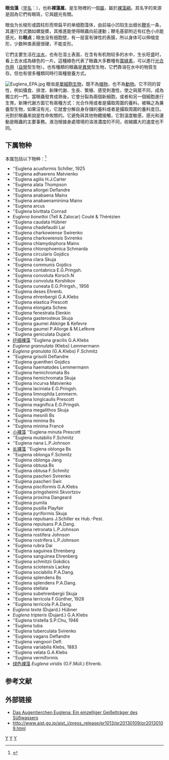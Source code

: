 {{Automatic taxobox
| taxon = Euglena
| authority = Ehrenberg, 1830
| image = Augentierchen 440x600.jpg
| image_caption = 眼蟲 Euglena<br />(1) [[鞭毛|鞭毛]], (2) 眼斑, (3) [[澱粉|澱粉顆粒]], <br />(4) [[葉綠素|葉綠素]], (5) [[液胞|液胞]], (6) [[細胞核|細胞核]]
| synonyms = 
* ''Calliglena Zakrys, 1986
* ''Discoglena Zakrys, 1986
* ''Enchelys O.F.Müller
* ''Microcystis F.T.Kützing, 1833
* ''Raphanella Bory de St.-Vincent, 1825
}}

'''眼虫藻'''（[[学名|学名]]：''{{lang|la|Euglena}}''），也称'''裸藻属'''，是生物裡的一個[[屬_(生物)|屬]]，屬於[[裸藻綱|裸藻綱]]。其名字的來源是因為它們有眼斑，它與趨光有關。

眼虫为长梭形或圆柱形而带扁平的单细胞藻体，由前端小凹陷生出细长[[鞭毛|鞭毛]]一条，其運行方式猶如螺旋槳，其推進能使得眼蟲向前運動；鞭毛基部附近有红色小点能感光，称'''眼点'''；眼虫没有细胞壁，有一层富有弹性的表膜，所以身体可以伸缩变形，少数种类表膜很硬，不能变形。

它們主要生活在[[淡水|淡水]]，也有在湿土表面，在含有有机物较多的水中，生长旺盛时，看上去水成為綠色的一片。這種綠色代表了眼蟲大多數種有[[葉綠素|葉綠素]]，可以進行[[光合作用|光合作用]]（[[自營|自營]]型生物）。也有種類的眼蟲是[[異營|異營]]型生物，它們靠溶在水中的物質生存。但也有很多種類同時行兩種營養方式。

[[File:Euglena_EPA.jpg|thumb]]
眼虫是[[單細胞生物|單細胞生物]]，既不為[[植物|植物]]，也不為[[動物|動物]]。它不同的習性，例如攝食、排泄、新陳代謝、生長、繁殖、感受刺激性，使之與眾不同，成為獨立的一門。當眼蟲發育成熟後，它會分裂為兩個新細胞，或者和另一個細胞進行生育。新陳代謝方面它有兩種方式：光合作用或者是攝取周圍的養料。被稱之為兼養型生物，如果沒有光，它就會分解自身存儲的養料或者是攝取周圍的養料度日。光對於眼蟲來說是性命攸關的。它避免與其他物體接觸，它對溫度敏感，感光和運動是眼蟲的主要事務。液泡根據身處環境的溶液濃度的不同，收縮擴大的速度也不同。

==下属物种==
本属包括以下物种：<ref>{{cite web |title=Euglena Ehrenberg, 1830 |url=https://www.gbif.org/species/7446037 |website=GBIF}}</ref>
* ''Euglena acusformis Schiller, 1925
* ''Euglena adhaerens Matvienko
* ''Euglena agilis H.J.Carter
* ''Euglena alata Thompson
* ''Euglena allorgei Deflandre
* ''Euglena anabaena Mainx
* ''Euglena anabaenaminima Mainx
* ''Euglena arcus
* ''Euglena bivittata Conrad
* ''Euglena bonettoi'' (Tell & Zalocar) Couté & Thérézien
* ''Euglena caudata Hübner
* ''Euglena chadefaudii Lai
* ''Euglena charkowiense Swirenko
* ''Euglena charkowiensis Svirenko
* ''Euglena chlamydophora Mainx
* ''Euglena chlorophoenica Schmarda
* ''Euglena circularis Gojdics
* ''Euglena clara Skuja
* ''Euglena communis Gojdics
* ''Euglena contabrica E.G.Pringsh.
* ''Euglena convoluta Korsch.N
* ''Euglena convoluta Korshikov
* ''Euglena cuneata E.G.Pringsh., 1956
* ''Euglena deses Ehrenb.
* ''Euglena ehrenbergii G.A.Klebs
* ''Euglena elastica Prescott
* ''Euglena elongata Schew.
* ''Euglena fenestrata Elenkin
* ''Euglena gasterosteus Skuja
* ''Euglena gaumei Akkirge & Kefevre
* ''Euglena gaumei P.Allorge & M.Lefèvre
* ''Euglena geniculata Dujard.
* [[纤细裸藻|纤细裸藻]] ''Euglena gracilis G.A.Klebs
* ''Euglena grannulata'' (Klebs) Lemmermann
* ''Euglena granulata'' (G.A.Klebs) F.Schmitz
* ''Euglena grisolii Deflandre
* ''Euglena guentheri Gojdics
* ''Euglena haematodes Lemmermann
* ''Euglena hemichromata Bs
* ''Euglena hemichromata Skuja
* ''Euglena incurva Matvienko
* ''Euglena laciniata E.G.Pringsh.
* ''Euglena limnophila Lemmerm.
* ''Euglena longicaulis Prescott
* ''Euglena magnifica E.G.Pringsh.
* ''Euglena megalithos Skuja
* ''Euglena mesnili Bs
* ''Euglena minima Bs
* ''Euglena minima Francé
* [[小裸藻|小裸藻]] ''Euglena minuta Prescott
* ''Euglena mutabilis F.Schmitz
* ''Euglena nana L.P.Johnson
* [[长裸藻|长裸藻]] ''Euglena oblonga Bs
* ''Euglena oblonga F.Schmitz
* ''Euglena oblonga Jang
* ''Euglena obtusa Bs
* ''Euglena obtusa F.Schmitz
* ''Euglena pascheri Svirenko
* ''Euglena pascheri Swir.
* ''Euglena pisciformis G.A.Klebs
* ''Euglena pringsheimii Skvortzov
* ''Euglena proxima Dangeard
* ''Euglena pumila
* ''Euglena pusilla Playfair
* ''Euglena pyriformis Skuja
* ''Euglena repulsans J.Schiller ex Hub.-Pest.
* ''Euglena repulsans P.A.Dang.
* ''Euglena retronata L.P.Johnson
* ''Euglena rostifera Johnson
* ''Euglena rostrifera L.P.Johnson
* ''Euglena rubra Dai
* ''Euglena saguinea Ehrenberg
* ''Euglena sanguinea Ehrenberg
* ''Euglena schmitzii Gokdics
* ''Euglena sciotensis Lackey
* ''Euglena sociabilis P.A.Dang.
* ''Euglena splendens Bs
* ''Euglena splendens P.A.Dang.
* ''Euglena stellata
* ''Euglena subehrenbergii Skuja
* ''Euglena terricola F.Günther, 1928
* ''Euglena terricola P.A.Dang.
* ''Euglena texta'' (Dujard.) Hübner
* ''Euglena tripteris'' (Dujard.) G.A.Klebs
* ''Euglena tristella S.P.Chu, 1946
* ''Euglena tuba
* ''Euglena tuberculata Svirenko
* ''Euglena vagans Deflandre
* ''Euglena vangoori Defl.
* ''Euglena variabilis Klebs, 1883
* ''Euglena velata G.A.Klebs
* ''Euglena vermiformis
* [[绿色裸藻|绿色裸藻]] ''Euglena viridis'' (O.F.Müll.) Ehrenb.

== 参考文献 ==
{{Reflist}}
== 外部链接 ==
* [https://web.archive.org/web/20060205002852/http://www.fortunecity.de/lindenpark/hundertwasser/517/Euglena.html/ Das Augentierchen Euglena: Ein einzelliger Geißelträger des Süßwassers]
* [http://www.aist.go.jp/aist_j/press_release/pr2013/pr20130109/pr20130109.html http://www.aist.go.jp/aist_j/press_release/pr1013/pr20130109/pr20130109.html] {{Wayback|url=http://www.aist.go.jp/aist_j/press_release/pr2013/pr20130109/pr20130109.html |date=20210120143200 }}
{{古蟲界}}
{{Taxonbar|from=Q236001}}

[[Category:原生生物|Y]]
[[Category:眼虫科|Y]]
[[Category:1830年描述的分类群|Y]]
